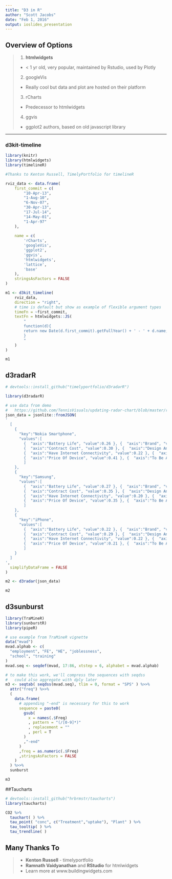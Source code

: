 ```yaml
---
title: "D3 in R"
author: "Scott Jacobs"
date: "Feb 1, 2016"
output: ioslides_presentation
---
```


## Overview of Options

> 1. **htmlwidgets**
    - < 1 yr old, very popular, maintained by Rstudio, used by Plotly
> 2. googleVis
    - Really cool but data and plot are hosted on their platform
> 3. rCharts
    - Predecessor to htmlwidgets
> 4. ggvis
    - ggplot2 authors, based on old javascript library

---

### d3kit-timeline

```r
library(knitr)
library(htmlwidgets)
library(timelineR)

#Thanks to Kenton Russell, TimelyPortfolio for timelineR

rviz_data <- data.frame(
    first_commit = c(
        "10-Apr-13",
        "1-Aug-10",
        "6-Nov-07",
        "30-Apr-13",
        "17-Jul-14",
        "14-May-01",
        "1-Apr-97"
    ),
    
    name = c(
        'rCharts',
        'googleVis',
        'ggplot2',
        'ggvis',
        'htmlwidgets',
        'lattice',
        'base'
    ),
    stringsAsFactors = FALSE
)

m1 <- d3kit_timeline(
    rviz_data,
    direction = "right",
    # time is default but show as example of flexible argument types
    timeFn = ~first_commit,
    textFn = htmlwidgets::JS(
        "
        function(d){
        return new Date(d.first_commit).getFullYear() + ' - ' + d.name;
        }
        "
    )
)

m1
```


## d3radarR
```r
# devtools::install_github("timelyportfolio/d3radarR")

library(d3radarR)

# use data from demo
#   https://github.com/TennisVisuals/updating-radar-chart/blob/master/radarDemo.js
json_data = jsonlite::fromJSON(
'
  [  
    {  
      "key":"Nokia Smartphone",
      "values":[  
        {  "axis":"Battery Life", "value":0.26 }, {  "axis":"Brand", "value":0.10 },
        {  "axis":"Contract Cost", "value":0.30 }, {  "axis":"Design And Quality", "value":0.14 },
        {  "axis":"Have Internet Connectivity", "value":0.22 }, {  "axis":"Large Screen", "value":0.04 },
        {  "axis":"Price Of Device", "value":0.41 }, {  "axis":"To Be A Smartphone", "value":0.30 }
        ]
    },
    {  
      "key":"Samsung",
      "values":[  
        {  "axis":"Battery Life", "value":0.27 }, {  "axis":"Brand", "value":0.16 },
        {  "axis":"Contract Cost", "value":0.35 }, {  "axis":"Design And Quality", "value":0.13 },
        {  "axis":"Have Internet Connectivity", "value":0.20 }, {  "axis":"Large Screen", "value":0.13 },
        {  "axis":"Price Of Device", "value":0.35 }, {  "axis":"To Be A Smartphone", "value":0.38 }
        ]
    },
    {  
      "key":"iPhone",
      "values":[  
        {  "axis":"Battery Life", "value":0.22 }, {  "axis":"Brand", "value":0.28 },
        {  "axis":"Contract Cost", "value":0.29 }, {  "axis":"Design And Quality", "value":0.17 },
        {  "axis":"Have Internet Connectivity", "value":0.22 }, {  "axis":"Large Screen", "value":0.02 },
        {  "axis":"Price Of Device", "value":0.21 }, {  "axis":"To Be A Smartphone", "value":0.50 }
        ]
    }
  ]
',
  simplifyDataFrame = FALSE
)

m2 <- d3radar(json_data)

m2
```

## d3sunburst

```r
library(TraMineR)
library(sunburstR)
library(pipeR)

# use example from TraMineR vignette
data("mvad")
mvad.alphab <- c(
  "employment", "FE", "HE", "joblessness",
  "school", "training"
)
mvad.seq <- seqdef(mvad, 17:86, xtstep = 6, alphabet = mvad.alphab)

# to make this work, we'll compress the sequences with seqdss
#   could also aggregate with dply later
m3 <- seqtab( seqdss(mvad.seq), tlim = 0, format = "SPS" ) %>>%
  attr("freq") %>>%
  (
    data.frame(
      # appending "-end" is necessary for this to work
      sequence = paste0(
        gsub(
          x = names(.$Freq)
          , pattern = "(/[0-9]*)"
          , replacement = ""
          , perl = T
        )
        ,"-end"
      )
      ,freq = as.numeric(.$Freq)
      ,stringsAsFactors = FALSE
    )
  ) %>>%
  sunburst

m3
```

##Taucharts

```r
# devtools::install_github("hrbrmstr/taucharts")
library(taucharts)

CO2 %>%
  tauchart( ) %>%
  tau_point( "conc", c("Treatment","uptake"), "Plant" ) %>%
  tau_tooltip( ) %>%
  tau_trendline( )

```


## Many Thanks To

> - **Kenton Russell** - timelyportfolio
> - **Ramnath Vaidyanathan** and **RStudio** for htmlwidgets
> - Learn more at www.buildingwidgets.com

